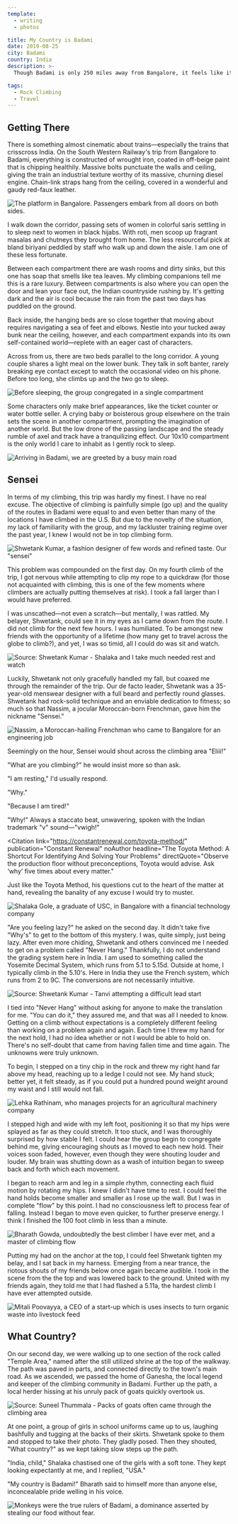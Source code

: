 ```yaml
---
template:
  - writing
  - photos

title: My Country is Badami
date: 2019-08-25
city: Badami
country: India
description: >-
  Though Badami is only 250 miles away from Bangalore, it feels like it could be its own country. The tiny town in northern Karnataka is a quiet, religious place—centered along one main street. It is also home to some of the best sport climbing in India. Taking an overnight train each way, I spent the last week exploring Badami with a kind, funny, and impressively multi-cultural group from Bangalore.

tags:
  - Rock Climbing
  - Travel
---
```



## Getting There

There is something almost cinematic about trains—especially the trains that crisscross India. On the South Western Railway's trip from Bangalore to Badami, everything is constructed of wrought iron, coated in off-beige paint that is chipping healthily. Massive bolts punctuate the walls and ceiling, giving the train an industrial texture worthy of its massive, churning diesel engine. Chain-link straps hang from the ceiling, covered in a wonderful and gaudy red-faux leather.

![The platform in Bangalore. Passengers embark from all doors on both sides.](../images/train.jpg)

I walk down the corridor, passing sets of women in colorful saris settling in to sleep next to women in black hijabs. With roti, men scoop up fragrant masalas and chutneys they brought from home. The less resourceful pick at bland biriyani peddled by staff who walk up and down the aisle. I am one of these less fortunate.

Between each compartment there are wash rooms and dirty sinks, but this one has soap that smells like tea leaves. My climbing companions tell me this is a rare luxury. Between compartments is also where you can open the door and lean your face out, the Indian countryside rushing by. It's getting dark and the air is cool because the rain from the past two days has puddled on the ground.

Back inside, the hanging beds are so close together that moving about requires navigating a sea of feet and elbows. Nestle into your tucked away bunk near the ceiling, however, and each compartment expands into its own self-contained world—replete with an eager cast of characters.

Across from us, there are two beds parallel to the long corridor. A young couple shares a light meal on the lower bunk. They talk in soft banter, rarely breaking eye contact except to watch the occasional video on his phone. Before too long, she climbs up and the two go to sleep.

![Before sleeping, the group congregated in a single compartment](../images/IMG_9244.jpg)

Some characters only make brief appearances, like the ticket counter or water bottle seller. A crying baby or boisterous group elsewhere on the train sets the scene in another compartment, prompting the imagination of another world. But the low drone of the passing landscape and the steady rumble of axel and track have a tranquilizing effect. Our 10x10 compartment is the only world I care to inhabit as I gently rock to sleep.

![Arriving in Badami, we are greeted by a busy main road](../images/DSCF4419.jpg)

## Sensei

In terms of my climbing, this trip was hardly my finest. I have no real excuse. The objective of climbing is painfully simple (go up) and the quality of the routes in Badami were equal to and even better than many of the locations I have climbed in the U.S. But due to the novelty of the situation, my lack of familiarity with the group, and my lackluster training regime over the past year, I knew I would not be in top climbing form.

![Shwetank Kumar, a fashion designer of few words and refined taste. Our "sensei"](../images/climb.jpg)

This problem was compounded on the first day. On my fourth climb of the trip, I got nervous while attempting to clip my rope to a quickdraw (for those not acquainted with climbing, this is one of the few moments where climbers are actually putting themselves at risk). I took a fall larger than I would have preferred.

I was unscathed—not even a scratch—but mentally, I was rattled. My belayer, Shwetank, could see it in my eyes as I came down from the route. I did not climb for the next few hours. I was humiliated. To be amongst new friends with the opportunity of a lifetime (how many get to travel across the globe to climb?), and yet, I was so timid, all I could do was sit and watch.

![Source: Shwetank Kumar - Shalaka and I take much needed rest and watch](../images/DSC_1244.jpg)

Luckily, Shwetank not only gracefully handled my fall, but coaxed me through the remainder of the trip. Our de facto leader, Shwetank was a 35-year-old menswear designer with a full beard and perfectly round glasses. Shwetank had rock-solid technique and an enviable dedication to fitness; so much so that Nassim, a jocular Moroccan-born Frenchman, gave him the nickname "Sensei."

![Nassim, a Moroccan-hailing Frenchman who came to Bangalore for an engineering job](../images/nassim.jpg)

Seemingly on the hour, Sensei would shout across the climbing area "Eliii!"

"What are you climbing?" he would insist more so than ask.

"I am resting," I'd usually respond.

"Why."

"Because I am tired!"

"Why!" Always a staccato beat, unwavering, spoken with the Indian trademark "v" sound—"vwigh!"

<Citation
  link="https://constantrenewal.com/toyota-method/"
  publication="Constant Renewal"
  noAuthor
  headline="The Toyota Method: A Shortcut For Identifying And Solving Your Problems"
  directQuote="Observe the production floor without preconceptions, Toyota would advise. Ask ‘why’ five times about every matter."
>
  Just like the Toyota Method, his questions cut to the heart of the matter at
  hand, revealing the banality of any excuse I would try to muster.
</Citation>

![Shalaka Gole, a graduate of USC, in Bangalore with a financial technology company](../images/DSCF4117.jpg)

"Are you feeling lazy?" he asked on the second day. It didn't take five "Why's" to get to the bottom of this mystery. I was, quite simply, just being lazy. After even more chiding, Shwetank and others convinced me I needed to get on a problem called "Never Hang." Thankfully, I do not understand the grading system here in India. I am used to something called the Yosemite Decimal System, which runs from 5.1 to 5.15d. Outside at home, I typically climb in the 5.10's. Here in India they use the French system, which runs from 2 to 9C. The conversions are not necessarily intuitive.

![Source: Shwetank Kumar - Tanvi attempting a difficult lead start](../images/DSC_1229.jpg)

I tied into "Never Hang" without asking for anyone to make the translation for me. "You can do it," they assured me, and that was all I needed to know. Getting on a climb without expectations is a completely different feeling than working on a problem again and again. Each time I threw my hand for the next hold, I had no idea whether or not I would be able to hold on. There's no self-doubt that came from having fallen time and time again. The unknowns were truly unknown.

To begin, I stepped on a tiny chip in the rock and threw my right hand far above my head, reaching up to a ledge I could not see. My hand stuck; better yet, it felt steady, as if you could put a hundred pound weight around my waist and I still would not fall.

![Lehka Rathinam, who manages projects for an agricultural machinery company](../images/lekha.jpg)

I stepped high and wide with my left foot, positioning it so that my hips were splayed as far as they could stretch. It too stuck, and I was thoroughly surprised by how stable I felt. I could hear the group begin to congregate behind me, giving encouraging shouts as I moved to each new hold. Their voices soon faded, however, even though they were shouting louder and louder. My brain was shutting down as a wash of intuition began to sweep back and forth which each movement.

I began to reach arm and leg in a simple rhythm, connecting each fluid motion by rotating my hips. I knew I didn't have time to rest. I could feel the hand holds become smaller and smaller as I rose up the wall. But I was in complete "flow" by this point. I had no consciousness left to process fear of falling. Instead I began to move even quicker, to further preserve energy. I think I finished the 100 foot climb in less than a minute.

![Bharath Gowda, undoubtedly the best climber I have ever met, and a master of climbing flow](../images/bharath.jpg)

Putting my had on the anchor at the top, I could feel Shwetank tighten my belay, and I sat back in my harness. Emerging from a near trance, the riotous shouts of my friends below once again became audible. I took in the scene from the the top and was lowered back to the ground. United with my friends again, they told me that I had flashed a 5.11a, the hardest climb I have ever attempted outside.

![Mitali Poovayya, a CEO of a start-up which is uses insects to turn organic waste into livestock feed](../images/mitali.jpg)

## What Country?

On our second day, we were walking up to one section of the rock called "Temple Area," named after the still utilized shrine at the top of the walkway. The path was paved in parts, and connected directly to the town's main road. As we ascended, we passed the home of Ganesha, the local legend and keeper of the climbing community in Badami. Further up the path, a local herder hissing at his unruly pack of goats quickly overtook us.

![Source: Suneel Thummala - Packs of goats often came through the climbing area](../images/IMG_20190815_171018.jpg)

At one point, a group of girls in school uniforms came up to us, laughing bashfully and tugging at the backs of their skirts. Shwetank spoke to them and stopped to take their photo. They gladly posed. Then they shouted, "What country?" as we kept taking slow steps up the path.

"India, child," Shalaka chastised one of the girls with a soft tone. They kept looking expectantly at me, and I replied, "USA."

"My country is Badami!" Bharath said to himself more than anyone else, inconcealable pride welling in his voice.

![Monkeys were the true rulers of Badami, a dominance asserted by stealing our food without fear.](../images/DSCF3864.jpg)
